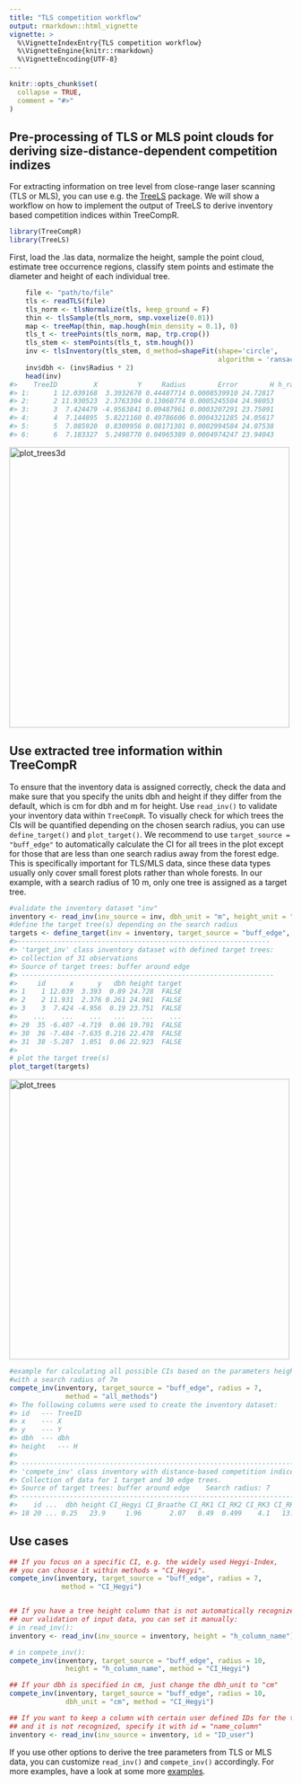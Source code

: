 ```yaml
---
title: "TLS competition workflow"
output: rmarkdown::html_vignette
vignette: >
  %\VignetteIndexEntry{TLS competition workflow}
  %\VignetteEngine{knitr::rmarkdown}
  %\VignetteEncoding{UTF-8}
---
```


```r
knitr::opts_chunk$set(
  collapse = TRUE,
  comment = "#>"
)
```

## Pre-processing of TLS or MLS point clouds for deriving size-distance-dependent competition indizes

For extracting information on tree level from close-range laser scanning 
(TLS or MLS), you can use e.g. the [TreeLS](https://www.rdocumentation.org/packages/TreeLS/versions/2.0.2) package. 
We will show a workflow on how to implement the output of TreeLS to derive inventory based competition indices within TreeCompR.

```r
library(TreeCompR)
library(TreeLS)
```

First, load the .las data, normalize the height, sample the point cloud, estimate tree occurrence regions, classify stem points and estimate the diameter and height of each individual tree. 

```r
    file <- "path/to/file"
    tls <- readTLS(file)
    tls_norm <- tlsNormalize(tls, keep_ground = F)
    thin <- tlsSample(tls_norm, smp.voxelize(0.01))
    map <- treeMap(thin, map.hough(min_density = 0.1), 0)
    tls_t <- treePoints(tls_norm, map, trp.crop())
    tls_stem <- stemPoints(tls_t, stm.hough())
    inv <- tlsInventory(tls_stem, d_method=shapeFit(shape='circle', 
                                                    algorithm = 'ransac'))
    inv$dbh <- (inv$Radius * 2)
    head(inv)
#>    TreeID         X          Y     Radius        Error        H h_radius        dbh
#> 1:      1 12.039168  3.3932670 0.44487714 0.0008539910 24.72817      1.3 0.88975428
#> 2:      2 11.930523  2.3763304 0.13060774 0.0005245504 24.98053      1.3 0.26121547
#> 3:      3  7.424479 -4.9563841 0.09487961 0.0003207291 23.75091      1.3 0.18975922
#> 4:      4  7.144895  5.8221160 0.49786606 0.0004321285 24.05617      1.3 0.99573212
#> 5:      5  7.085920  0.8309956 0.08171301 0.0002994584 24.07538      1.3 0.16342603
#> 6:      6  7.183327  5.2498770 0.04965389 0.0004974247 23.94043      1.3 0.09930777    
```

<img src="../man/figures/TLS_plot3d.JPG" alt="plot_trees3d" width="500">

## Use extracted tree information within TreeCompR

To ensure that the inventory data is assigned correctly, check the data and make sure that you specify the units dbh and height if they differ from the default, which is cm for dbh and m for height. Use `read_inv()` to validate your inventory data within `TreeCompR`. To visually check for which trees the CIs will be quantified depending on the chosen search radius, you can use `define_target()` and `plot_target()`. We recommend to use `target_source = "buff_edge"` to automatically calculate the CI for all trees in the plot except for those that are less than one search radius away from the forest edge. This is specifically important for TLS/MLS data, since these data types usually only cover small forest plots rather than whole forests. In our example, with a search radius of 10 m, only one tree is assigned as a target tree.

```r
#validate the inventory dataset "inv"
inventory <- read_inv(inv_source = inv, dbh_unit = "m", height_unit = "m")
#define the target tree(s) depending on the search radius
targets <- define_target(inv = inventory, target_source = "buff_edge", radius = 10)
#>--------------------------------------------------------------- 
#> 'target_inv' class inventory dataset with defined target trees: 
#> collection of 31 observations 
#> Source of target trees: buffer around edge 
#> ---------------------------------------------------------------
#>     id      x      y   dbh height target
#> 1    1 12.039  3.393  0.89 24.728  FALSE
#> 2    2 11.931  2.376 0.261 24.981  FALSE
#> 3    3  7.424 -4.956  0.19 23.751  FALSE
#>    ...    ...    ...   ...    ...    ...
#> 29  35 -6.407 -4.719  0.06 19.791  FALSE
#> 30  36 -7.484 -7.635 0.216 22.478  FALSE
#> 31  38 -5.287  1.051  0.06 22.923  FALSE
#> 
# plot the target tree(s)
plot_target(targets)
```

<img src="../man/figures/README-example3-1.png" alt="plot_trees" width="500">

```r
#example for calculating all possible CIs based on the parameters height and dbh
#with a search radius of 7m
compete_inv(inventory, target_source = "buff_edge", radius = 7, 
              method = "all_methods")
#> The following columns were used to create the inventory dataset:
#> id	---	TreeID
#> x	---	X
#> y	---	Y
#> dbh	---	dbh
#> height	---	H
#> 
#> --------------------------------------------------------------------- 
#> 'compete_inv' class inventory with distance-based competition indices 
#> Collection of data for 1 target and 30 edge trees. 
#> Source of target trees: buffer around edge 	 Search radius: 7 
#> ---------------------------------------------------------------------
#>    id ...  dbh height CI_Hegyi CI_Braathe CI_RK1 CI_RK2 CI_RK3 CI_RK4
#> 18 20 ... 0.25   23.9     1.96       2.07   0.49  0.499    4.1   13.2

```

## Use cases

```r
## If you focus on a specific CI, e.g. the widely used Hegyi-Index, 
## you can choose it within methods = "CI_Hegyi".
compete_inv(inventory, target_source = "buff_edge", radius = 7, 
             method = "CI_Hegyi")


## If you have a tree height column that is not automatically recognized within 
## our validation of input data, you can set it manually:
# in read_inv():
inventory <- read_inv(inv_source = inventory, height = "h_column_name")

# in compete_inv():
compete_inv(inventory, target_source = "buff_edge", radius = 10, 
              height = "h_column_name", method = "CI_Hegyi")

## If your dbh is specified in cm, just change the dbh_unit to "cm"
compete_inv(inventory, target_source = "buff_edge", radius = 10, 
              dbh_unit = "cm", method = "CI_Hegyi")

## If you want to keep a column with certain user defined IDs for the trees, 
## and it is not recognized, specify it with id = "name_column"
inventory <- read_inv(inv_source = inventory, id = "ID_user")
```

If you use other options to derive the tree parameters from TLS or MLS data, you can customize `read_inv()` and `compete_inv()` accordingly. For more examples, have a look at some more [examples](https://juliarieder.github.io/TreeCompR/articles/competition-inventory.html#reading-in-forest-inventory-data-with-with-read_inv).
